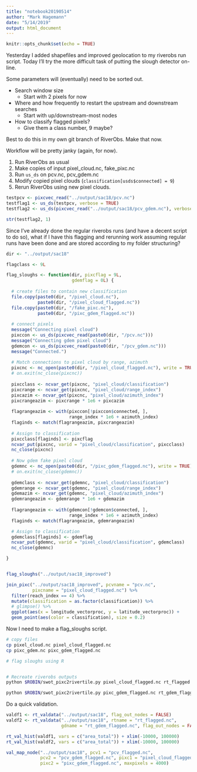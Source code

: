 ```yaml
---
title: "notebook20190514"
author: "Mark Hagemann"
date: "5/14/2019"
output: html_document
---
```


```r
knitr::opts_chunk$set(echo = TRUE)
```

Yesterday I added shapefiles and improved geolocation to my riverobs run script. Today I'll try the more difficult task of putting the slough detector on-line. 


Some parameters will (eventually) need to be sorted out. 

- Search window size
    - Start with 2 pixels for now
- Where and how frequently to restart the upstream and downstream searches
    - Start with up/downstream-most nodes
- How to classify flagged pixels?
    - Give them a class number, 9 maybe? 
    
    
Best to do this in my own git branch of RiverObs. Make that now. 

Workflow will be pretty janky (again, for now). 

1. Run RiverObs as usual
2. Make copies of input pixel_cloud.nc, fake_pixc.nc
3. Run `us_ds` on pcv.nc, pcv_gdem.nc
4. Modify copied pixel clouds (`classification[usds$connected] = 9`)
5. Rerun RiverObs using new pixel clouds. 


```r
testpcv <- pixcvec_read("../output/sac18/pcv.nc")
testflag1 <- us_ds(testpcv, verbose = TRUE)
testflag2 <- us_ds(pixcvec_read("../output/sac18/pcv_gdem.nc"), verbose = TRUE)

str(testflag2, 1)

```

Since I've already done the regular riverobs runs (and have a decent script to do so), what if I have this flagging and rerunning work assuming regular runs have been done and are stored according to my folder structuring?

```r

dir <- "../output/sac18"

flagclass <- 9L

flag_sloughs <- function(dir, pixcflag = 9L,
                         gdemflag = 0L) {
  
  # create files to contain new classification
  file.copy(paste0(dir, "/pixel_cloud.nc"), 
            paste0(dir, "/pixel_cloud_flagged.nc"))
  file.copy(paste0(dir, "/fake_pixc.nc"), 
            paste0(dir, "/pixc_gdem_flagged.nc"))
  
  # connect pixels
  message("Connecting pixel cloud")
  pixccon <- us_ds(pixcvec_read(paste0(dir, "/pcv.nc")))
  message("Connecting gdem pixel cloud")
  gdemcon <- us_ds(pixcvec_read(paste0(dir, "/pcv_gdem.nc")))
  message("Connected.")
  
  # Match connections to pixel cloud by range, azimuth
  pixcnc <- nc_open(paste0(dir, "/pixel_cloud_flagged.nc"), write = TRUE)
  # on.exit(nc_close(pixcnc))
  
  pixcclass <- ncvar_get(pixcnc, "pixel_cloud/classification")
  pixcrange <- ncvar_get(pixcnc, "pixel_cloud/range_index")
  pixcazim <- ncvar_get(pixcnc, "pixel_cloud/azimuth_index")
  pixcrangeazim <- pixcrange * 1e6 + pixcazim
  
  flagrangeazim <- with(pixccon[!pixccon$connected, ], 
                        range_index * 1e6 + azimuth_index)
  flaginds <- match(flagrangeazim, pixcrangeazim)
  
  # Assign to classification
  pixcclass[flaginds] <- pixcflag
  ncvar_put(pixcnc, varid = "pixel_cloud/classification", pixcclass)    
  nc_close(pixcnc)
  
  # Now gdem fake pixel cloud
  gdemnc <- nc_open(paste0(dir, "/pixc_gdem_flagged.nc"), write = TRUE)
  # on.exit(nc_close(gdemnc))
  
  gdemclass <- ncvar_get(gdemnc, "pixel_cloud/classification")
  gdemrange <- ncvar_get(gdemnc, "pixel_cloud/range_index")
  gdemazim <- ncvar_get(gdemnc, "pixel_cloud/azimuth_index")
  gdemrangeazim <- gdemrange * 1e6 + gdemazim
  
  flagrangeazim <- with(gdemcon[!gdemcon$connected, ], 
                        range_index * 1e6 + azimuth_index)
  flaginds <- match(flagrangeazim, gdemrangeazim)

  # Assign to classification
  gdemclass[flaginds] <- gdemflag
  ncvar_put(gdemnc, varid = "pixel_cloud/classification", gdemclass)
  nc_close(gdemnc)

}


flag_sloughs("../output/sac18_improved")

```

```r
join_pixc("../output/sac18_improved", pcvname = "pcv.nc", 
          pixcname = "pixel_cloud_flagged.nc") %>% 
  filter(reach_index == 4) %>% 
  mutate(classification = as.factor(classification)) %>% 
  # glimpse() %>% 
  ggplot(aes(x = longitude_vectorproc, y = latitude_vectorproc)) + 
  geom_point(aes(color = classification), size = 0.2)
```




Now I need to make a flag_sloughs script. 


```bash

# copy files
cp pixel_cloud.nc pixel_cloud_flagged.nc
cp pixc_gdem.nc pixc_gdem_flagged.nc

# flag sloughs using R


# Recreate riverobs outputs
python $ROBIN/swot_pixc2rivertile.py pixel_cloud_flagged.nc rt_flagged.nc pcv_flagged.nc ../../config/config_newprior.rdf

python $ROBIN/swot_pixc2rivertile.py pixc_gdem_flagged.nc rt_gdem_flagged.nc pcv_gdem_flagged.nc ../../config/config_newprior_gdem.rdf

```

Do a quick validation. 

```r
valdf1 <- rt_valdata("../output/sac18", flag_out_nodes = FALSE)
valdf2 <- rt_valdata("../output/sac18", rtname = "rt_flagged.nc", 
                     gdname = "rt_gdem_flagged.nc", flag_out_nodes = FALSE)

rt_val_hist(valdf1, vars = c("area_total")) + xlim(-10000, 100000)
rt_val_hist(valdf2, vars = c("area_total")) + xlim(-10000, 100000)


```

```r
val_map_node("../output/sac18", pcv1 = "pcv_flagged.nc", 
             pcv2 = "pcv_gdem_flagged.nc", pixc1 = "pixel_cloud_flagged.nc", 
             pixc2 = "pixc_gdem_flagged.nc", maxpixels = 4000)
```

